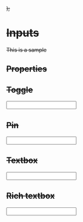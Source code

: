 

<Meta title="Components/Input" component={Input} />


  <div
    style={{
      width:500,
      display: "inline-flex",
      justifyContent: "flex-start",
      alignItems: "center",
      flexWrap: "wrap",
      gap: "1rem",
    }}
  >
    <S />
  </div>
);

# Inputs

This is a sample

## Properties

<ArgsTable of={Input} />





## Toggle

<Canvas>
  <Story name="Toggle" decorators={[Decorator]}>
    <Input type="toggle" />
  </Story>
</Canvas>

## Pin

<Canvas>
  <Story name="Pin" decorators={[Decorator]}>
    <Input type="pin" />
  </Story>
</Canvas>

## Textbox

<Canvas>
  <Story name="Textbox" decorators={[Decorator]}>
    <Input type="textbox"  />
  </Story>
</Canvas>

## Rich textbox

<Canvas>
  <Story name="Rich Textbox" decorators={[Decorator]}>
    <Input type="richtextbox" />
  </Story>
</Canvas>

